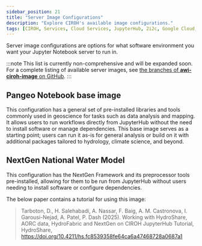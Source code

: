 ```yaml
---
sidebar_position: 21
title: "Server Image Configurations"
description: "Explore CIROH's available image configurations."
tags: [CIROH, Services, Cloud Services, JupyterHub, 2i2c, Google Cloud, Education]
---
```


<!--
    SIDEBAR POSITION INDEXING
    00-09: Base-level information
    10-19: Integrations with outside cloud providers
    20-29: Custom image information
    30-39: Miscellaneous/Troubleshooting
-->

Server image configurations are options for what software environment you want your Jupyter Notebook server to run in.

:::note
This list is currently non-comprehensive and will be expanded soon.  
For a complete listing of available server images, see [the branches of **awi-ciroh-image** on GitHub](https://github.com/CIROH-UA/awi-ciroh-image/branches).
:::

## Pangeo Notebook base image

This configuration has a general set of pre-installed libraries and tools commonly used in geoscience for tasks such as data analysis and mapping. It allows users to run workflows directly from JupyterHub without the need to install software or manage dependencies. This base image serves as a starting point; users can run it as-is for general analysis or build on it with additional packages tailored to hydrology, climate science, and beyond.

## NextGen National Water Model

This configuration has the NextGen Framework and its preprocessor tools pre-installed, allowing for them to be run from JupyterHub without users needing to install software or configure dependencies.

The below paper contains a tutorial for using this image:
> Tarboton, D., H. Salehabadi, A. Nassar, F. Baig, A. M. Castronova, I. Garousi-Nejad, A. Patel, P. Dash (2025). Working with HydroShare, AORC data, HydroFabric and NextGen on CIROH JupyterHub Tutorial, HydroShare, https://doi.org/10.4211/hs.fc8539358fe64ca6a47468728a0687a1

<!-- TODO: Add info on more images, if available -->